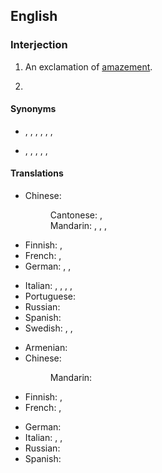 ==English==

===Interjection===
{{en-interj}}

# {{lb|en|colloquial}} An exclamation of [[amazement]].
# {{lb|en|colloquial|sarcastic}} {{n-g|Said in response to an [[obvious]] statement.}}

====Synonyms====
* {{sense|amazement}} {{l|en|really}}, {{l|en|no shit}}, {{l|en|never}}, {{l|en|no}}, {{l|en|no way}}, {{l|en|wow}}, {{l|en|is that so}}
* {{sense|response to the obvious}} {{l|en|duh}}, {{l|en|really}}, {{l|en|no shit}}, {{l|en|oh really}}, {{l|en|you don't say}}, {{l|en|seriously}}

====Translations====
{{trans-top|exclamation of amazement}}
* Chinese:
*: Cantonese: {{t|yue|講真|alt=講真？！|sc=Hant}}, {{t|yue|讲真|alt=讲真？！|tr=gong2 zan1?!|sc=Hant}}
*: Mandarin: {{t+|cmn|當真|alt=當真？！|sc=Hani}}, {{t+|cmn|当真|tr=dàngzhēn?!|alt=当真？！|sc=Hani}}, {{t|cmn|[[不]][[會]][[吧]]？|sc=Hani}}, {{t|cmn|[[不]][[会]][[吧]]？|tr=bù huì ba?|sc=Hani}}
* Finnish: {{t|fi|ihanko totta}}, {{t|fi|ei kai}}
* French: {{t+|fr|sans blague}}, {{qualifier|colloquial}} {{t+|fr|la vache}}
* German: {{qualifier|colloquial|vulgar}} {{t|de|ohne Scheiß}}, {{qualifier|colloquial}} {{t|de|im Ernst}}, {{t+|de|echt}}
{{trans-mid}}
* Italian: {{t+|it|sul serio}}, {{t+|it|seriamente}}, {{t|it|scherzi a parte}}, {{t|it|ma dai}}, {{t|it|non dirmi}}
* Portuguese: {{t|pt|não brinca}}
* Russian: {{t+|ru|неуже́ли?}}
* Spanish: {{t+|es|¿en serio?}}
* Swedish: {{t+|sv|se där}}, {{t+|sv|jaha}}, {{t+|sv|jaså}}
{{trans-bottom}}

{{trans-top|response to obvious statement}}
* Armenian: {{t-needed|hy}}
* Chinese:
*: Mandarin: {{t-needed|cmn}}
* Finnish: {{t|fi|ihanko totta}}, {{t|fi|ei kai}}
* French: {{t+|fr|sans blague}}, {{qualifier|colloquial}} {{t|fr|sans dec'}}
{{trans-mid}}
* German: {{t-needed|de}}
* Italian: {{t|it|eh si}}, {{t|it|eh già}}, {{t|it|proprio così}}
* Russian: {{t-needed|ru}}
* Spanish: {{t-needed|es}}
{{trans-bottom}}